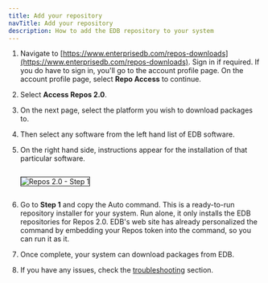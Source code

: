 ```yaml
---
title: Add your repository
navTitle: Add your repository
description: How to add the EDB repository to your system
---
```



1. Navigate to [https://www.enterprisedb.com/repos-downloads](https://www.enterprisedb.com/repos-downloads). Sign in if required. If you do have to sign in, you'll go to the account profile page. On the account profile page, select **Repo Access** to continue.

2. Select **Access Repos 2.0**.

3. On the next page, select the platform you wish to download packages to.

4. Then select any software from the left hand list of EDB software.

5. On the right hand side, instructions appear for the installation of that particular software.

    <img src="./images/step1.png" style="border:1px solid;margin: 1em auto 1em" alt="Repos 2.0 - Step 1" />

6. Go to **Step 1** and copy the Auto command. This is a ready-to-run repository installer for your system. Run alone, it only installs the EDB repositories for Repos 2.0. EDB's web site has already personalized the command by embedding your Repos token into the command, so you can run it as it.

7. Once complete, your system can download packages from EDB.

8. If you have any issues, check the [troubleshooting](../troubleshooting) section. 

